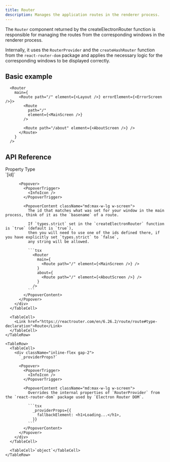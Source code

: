 ```yaml
---
title: Router
description: Manages the application routes in the renderer process.
---
```


The `Router` component returned by the <Link href="/docs/api/create-electron-router">createElectronRouter</Link> function is responsible for managing the routes from the corresponding windows in the renderer process.

Internally, it uses the `RouterProvider` and the `createHashRouter` function from the `react-router-dom` package and applies the necessary logic for the corresponding windows to be displayed correctly.

## Basic example

```tsx
  <Router
    main={
      <Route path="/" element={<Layout />} errorElement={<ErrorScreen />}>
        <Route
          path="/"
          element={<MainScreen />}
        />

        <Route path="/about" element={<AboutScreen />} />
      </Route>
    }
  />
```

## API Reference

<Table>
  <TableHeader>
    <TableRow>
      <TableHead>Property</TableHead>
      <TableHead>Type</TableHead>
    </TableRow>
  </TableHeader>

  <TableBody>
    <TableRow>
      <TableCell className="min-w-[200px]">
        <div className="inline-flex gap-2">
          `[id]`

          <Popover>
            <PopoverTrigger>
              <InfoIcon />
            </PopoverTrigger>

            <PopoverContent className="md:max-w-lg w-screen">
              The id that matches what was set for your window in the main process, think of it as the `basename` of a route.

              If `types.strict` set in the `createElectronRouter` function is `true` (default is `true`),
              then you will need to use one of the ids defined there, if you have explicitly set `types.strict` to `false`,
              any string will be allowed.

              ```tsx
                <Router
                  main={
                    <Route path="/" element={<MainScreen />} />
                  }
                  about={
                    <Route path="/" element={<AboutScreen />} />
                  }
                />
              ```
            </PopoverContent>
          </Popover>
        </div>
      </TableCell>

      <TableCell>
        <Link href="https://reactrouter.com/en/6.26.2/route/route#type-declaration">Route</Link>
      </TableCell>
    </TableRow>

    <TableRow>
      <TableCell>
        <div className="inline-flex gap-2">
          `_providerProps?`

          <Popover>
            <PopoverTrigger>
              <InfoIcon />
            </PopoverTrigger>

            <PopoverContent className="md:max-w-lg w-screen">
              Overrides the internal properties of `RouterProvider` from the `react-router-dom` package used by `Electron Router DOM`.

              ```tsx
                _providerProps={{
                  fallbackElement: <h1>Loading...</h1>,
                }}
              ```
            </PopoverContent>
          </Popover>
        </div>
      </TableCell>

      <TableCell>`object`</TableCell>
    </TableRow>
  </TableBody>
</Table>

